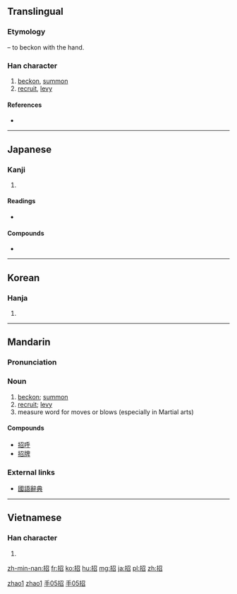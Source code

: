 {{zh-hanzi-box|招}}
==Translingual==
{{stroke order|strokes=8}}

===Etymology===
{{Han compound|手|alt1=扌|t1=hand|召|ls=psc|c1=s|c2=p}} – to beckon with the hand.

===Han character===
{{Han char|rn=64|rad=手|as=05|sn=8|four=5706<sub>2</sub>|canj=手尸竹口 (QSHR)}}

# [[beckon]], [[summon]]
# [[recruit]], [[levy]]

====References====
* {{Han ref|kx=0427.010|dkj=11968|dj=0775.050|hdz=31860.070|uh=62DB|ud=25307|bh=A9DB|bd=43483}}

----

==Japanese==

===Kanji===
{{ja-kanji|grade=5|rs=手05}}

# {{defn|lang=ja|sort=手05}}

====Readings====
* {{ja-readings
|on=[[しょう]] (shō), [[きょう]] (kyō)
|kun=[[まねく]] (maneku), [[まねき]] (maneki)
|corekun=[[まね]]}}

====Compounds====
* {{ja-r|招来|しょうらい}}

----

==Korean==

===Hanja===
{{ko-hanja|hangeul=[[초]], [[교]]|eumhun=|rv=cho, gyo|mr=ch'o, kyo|y=cho, kyo}}

# {{defn|lang=ko|sort=手05}}

----

==Mandarin==

===Pronunciation===
{{Pinyin-IPA|zhāo|a=Zh-zhao.ogg}}

===Noun===
{{cmn-noun|ts|pin=zhāo|pint=zhao1}}

# [[beckon]]; [[summon]]
# [[recruit]]; [[levy]]
# measure word for moves or blows (especially in Martial arts)

====Compounds====
* [[招呼]]
* [[招牌]]

===External links===
* [http://140.111.34.46/cgi-bin/dict/GetContent.cgi?Database=dict&DocNum=106956&GraphicWord=yes&QueryString=招 國語辭典]

[[Category:Intermediate Mandarin|zhao1]]
[[Category:zh:Martial arts|zhao1]]
[[Category:Intermediate Mandarin|手05招]]
[[Category:zh:Martial arts|手05招]]

----

==Vietnamese==

===Han character===
{{vi-hantu|[[chiêu]], [[cheo]], [[gieo]], [[treo]], [[chạo]], [[chắp]], [[chiu]], [[giẹo]], [[reo]]|rs=手05}}

# {{defn|lang=vi}}

[[zh-min-nan:招]]
[[fr:招]]
[[ko:招]]
[[hu:招]]
[[mg:招]]
[[ja:招]]
[[pl:招]]
[[zh:招]]